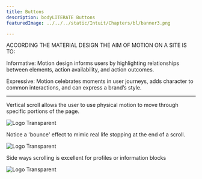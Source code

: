 ```yaml
---
title: Buttons
description: bodyLITERATE Buttons
featuredImage: ../../../static/Intuit/Chapters/bl/banner3.png

---
```

ACCORDING THE MATERIAL DESIGN THE AIM OF MOTION ON A SITE IS TO:

Informative: Motion design informs users by highlighting relationships between elements, action availability, and action outcomes.

Expressive: Motion celebrates moments in user journeys, adds character to common interactions, and can express a brand’s style.

---


Vertical scroll allows the user to use physical motion to move through specific portions of the page.


<BrandBox>


![Logo Transparent](../../../static/Intuit/Motion/verticalScroll1.gif)



</BrandBox>


Notice a 'bounce' effect to mimic real life stopping at the end of a scroll.


<BrandBox>


![Logo Transparent](../../../static/Intuit/Motion/verticalScroll2.gif)


</BrandBox>



Side ways scrolling is excellent for profiles or information blocks

<BrandBox>


![Logo Transparent](../../../static/Intuit/Motion/horizScroll2.gif)


</BrandBox>

